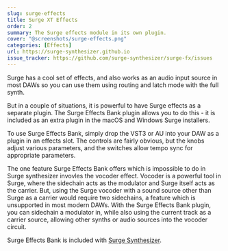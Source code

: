 ```yaml
---
slug: surge-effects
title: Surge XT Effects
order: 2
summary: The Surge effects module in its own plugin.
cover: "@screenshots/surge-effects.png"
categories: [Effects]
url: https://surge-synthesizer.github.io
issue_tracker: https://github.com/surge-synthesizer/surge-fx/issues
---
```


Surge has a cool set of effects, and also works as an audio input source in most DAWs so you can use them using
routing and latch mode with the full synth.

But in a couple of situations, it is powerful to have Surge effects as a separate plugin. The Surge Effects Bank plugin allows
you to do this - it is included as an extra plugin in the macOS and Windows Surge installers.

To use Surge Effects Bank, simply drop the VST3 or AU into your DAW as a plugin in an effects slot. The controls are
fairly obvious, but the knobs adjust various parameters, and the switches allow tempo sync for appropriate parameters.

The one feature Surge Effects Bank offers which is impossible to do in Surge synthesizer invovles the vocoder effect. Vocoder
is a powerful tool in Surge, where the sidechain acts as the modulator and Surge itself acts as the carrier. But, using the
Surge vocoder with a sound source other than Surge as a carrier would require two sidechains, a feature which is unsupported
in most modern DAWs. With the Surge Effects Bank plugin, you can sidechain a modulator in, while also using the current track as a
carrier source, allowing other synths or audio sources into the vocoder circuit.

Surge Effects Bank is included with [Surge Synthesizer](https://surge-synthesizer.github.io).
